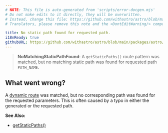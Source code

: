 ```yaml
---
# NOTE: This file is auto-generated from 'scripts/error-docgen.mjs'
# Do not make edits to it directly, they will be overwritten.
# Instead, change this file: https://github.com/withastro/astro/blob/main/packages/astro/src/core/errors/errors-data.ts
# Translators, please remove this note and the <DontEditWarning/> component.

title: No static path found for requested path.
i18nReady: true
githubURL: https://github.com/withastro/astro/blob/main/packages/astro/src/core/errors/errors-data.ts
---
```


<DontEditWarning />


> **NoMatchingStaticPathFound**: A `getStaticPaths()` route pattern was matched, but no matching static path was found for requested path `PATH_NAME`.

## What went wrong?
A [dynamic route](/en/core-concepts/routing/#dynamic-routes) was matched, but no corresponding path was found for the requested parameters. This is often caused by a typo in either the generated or the requested path.

**See Also:**
-  [getStaticPaths()](/en/reference/api-reference/#getstaticpaths)


